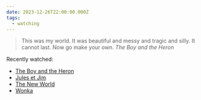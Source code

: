 ```yaml
---
date: 2023-12-26T22:00:00.000Z
tags:
  - watching
---
```

> This was my world. It was beautiful and messy and tragic and silly. It cannot last. Now go make your own.
> <cite><i>The Boy and the Heron</i></cite>

Recently watched:

* [The Boy and the Heron](https://letterboxd.com/film/the-boy-and-the-heron/)
* [Jules et Jim](https://letterboxd.com/film/jules-et-jim/)
* [The New World](https://letterboxd.com/film/the-new-world/)
* [Wonka](https://letterboxd.com/film/wonka/)